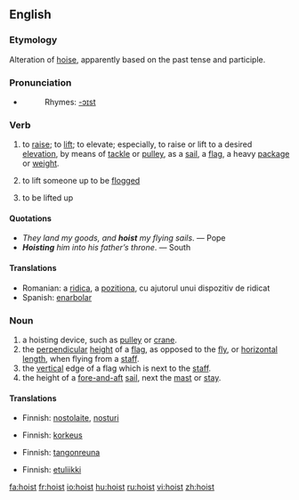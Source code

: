 ==English==

===Etymology===
Alteration of [[hoise]], apparently based on the past tense and participle.

===Pronunciation===
*{{IPA|/hɔɪst/}}
*:Rhymes: [[Rhymes:English:-ɔɪst|-ɔɪst]]

===Verb===
{{en-verb}}

# {{transitive}} to [[raise]]; to [[lift]]; to elevate; especially, to raise or lift to a desired [[elevation]], by means of [[tackle]] or [[pulley]], as a [[sail]], a [[flag]], a heavy [[package]] or [[weight]].
# {{context|transitive|historical}} to lift someone up to be [[flogged]]
# {{intransitive}} to be lifted up

====Quotations====
* ''They land my goods, and '''hoist''' my flying sails''. &mdash; Pope
* '''''Hoisting''' him into his father’s throne''. &mdash; South

====Translations====
*Romanian: a [[ridica]], a [[pozitiona]], cu ajutorul unui dispozitiv de ridicat
*Spanish: [[enarbolar]]

===Noun===
{{en-noun}}

# a hoisting device, such as [[pulley]] or [[crane]].
# the [[perpendicular]] [[height]] of a [[flag]], as opposed to the [[fly]], or [[horizontal]] [[length]], when flying from a [[staff]].
# the [[vertical]] edge of a flag which is next to the [[staff]].
# the height of a [[fore-and-aft]] [[sail]], next the [[mast]] or [[stay]].

====Translations====
{{trans-top|hoisting device}}
*Finnish: [[nostolaite]], [[nosturi]]
{{trans-mid}}
{{trans-bottom}}

{{trans-top|perpendicular height of a flag}}
*Finnish: [[korkeus]]
{{trans-mid}}
{{trans-bottom}}

{{trans-top|vertical edge of a flag which is next to the staff}}
*Finnish: [[tangonreuna]]
{{trans-mid}}
{{trans-bottom}}

{{trans-top|height of a fore-and-aft sail, next the mast or stay}}
*Finnish: [[etuliikki]]
{{trans-mid}}
{{trans-bottom}}

[[fa:hoist]]
[[fr:hoist]]
[[io:hoist]]
[[hu:hoist]]
[[ru:hoist]]
[[vi:hoist]]
[[zh:hoist]]